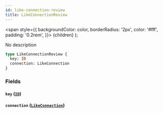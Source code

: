 ```yaml
---
id: like-connection-review
title: LikeConnectionReview
---
```


<span
style={{
      backgroundColor: color,
      borderRadius: '2px',
      color: '#fff',
      padding: '0.2rem',
    }}>
{children}
</span>
);

No description

```graphql
type LikeConnectionReview {
  key: ID
  connection: LikeConnection
}
```

### Fields

#### `key` ([`ID`](/v1/scalars/id))

#### `connection` ([`LikeConnection`](/v1/objects/like-connection))
